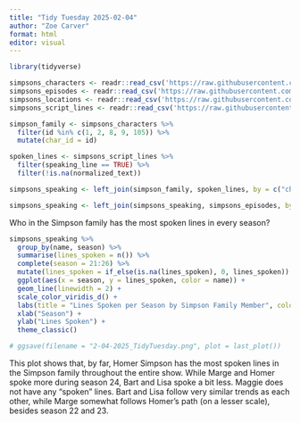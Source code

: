 ```yaml
---
title: "Tidy Tuesday 2025-02-04"
author: "Zoe Carver"
format: html
editor: visual
---
```


```r
library(tidyverse)

simpsons_characters <- readr::read_csv('https://raw.githubusercontent.com/rfordatascience/tidytuesday/main/data/2025/2025-02-04/simpsons_characters.csv')
simpsons_episodes <- readr::read_csv('https://raw.githubusercontent.com/rfordatascience/tidytuesday/main/data/2025/2025-02-04/simpsons_episodes.csv')
simpsons_locations <- readr::read_csv('https://raw.githubusercontent.com/rfordatascience/tidytuesday/main/data/2025/2025-02-04/simpsons_locations.csv')
simpsons_script_lines <- readr::read_csv('https://raw.githubusercontent.com/rfordatascience/tidytuesday/main/data/2025/2025-02-04/simpsons_script_lines.csv')
```

```r
simpson_family <- simpsons_characters %>%
  filter(id %in% c(1, 2, 8, 9, 105)) %>% 
  mutate(char_id = id)

spoken_lines <- simpsons_script_lines %>% 
  filter(speaking_line == TRUE) %>% 
  filter(!is.na(normalized_text))

simpsons_speaking <- left_join(simpson_family, spoken_lines, by = c("char_id" = "character_id"))

simpsons_speaking <- left_join(simpsons_speaking, simpsons_episodes, by = c("episode_id" = "id"))
```

Who in the Simpson family has the most spoken lines in every season?

```r
simpsons_speaking %>% 
  group_by(name, season) %>% 
  summarise(lines_spoken = n()) %>% 
  complete(season = 21:26) %>% 
  mutate(lines_spoken = if_else(is.na(lines_spoken), 0, lines_spoken)) %>% 
  ggplot(aes(x = season, y = lines_spoken, color = name)) +
  geom_line(linewidth = 2) +
  scale_color_viridis_d() +
  labs(title = "Lines Spoken per Season by Simpson Family Member", color = "Character") +
  xlab("Season") +
  ylab("Lines Spoken") +
  theme_classic()

# ggsave(filename = "2-04-2025_TidyTuesday.png", plot = last_plot())
```
This plot shows that, by far, Homer Simpson has the most spoken lines in the Simpson family throughout the entire show. While Marge and Homer spoke more during season 24, Bart and Lisa spoke a bit less. Maggie does not have any "spoken" lines. Bart and Lisa follow very similar trends as each other, while Marge somewhat follows Homer's path (on a lesser scale), besides season 22 and 23. 
